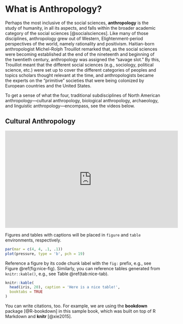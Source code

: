 # What is Anthropology? {#whatsanth}

Perhaps the most inclusive of the social sciences, **anthropology** is the study of humanity, in all its aspects, and falls within the broader academic category of the social sciences [@socialsciences]. Like many of those disciplines, anthropology grew out of Western, Elightenment-period perspectives of the world, namely rationality and positivism. Haitian-born anthropologist Michel-Rolph Trouillot remarked that, as the social sciences were becoming established at the end of the nineteenth and beginning of the twentieth century, anthropology was assigned the "savage slot." By this, Trouillot meant that the different social sciences (e.g., sociology, political science, etc.) were set up to cover the different categories of peoples and topics scholars thought relevant at the time, and anthropologists became the experts on the "primitive" societies that were being colonized by European countries and the United States.

To get a sense of what the four, traditional subdisciplines of North American anthropology---cultural anthropology, biological anthropology, archaeology, and linguistic anthropology---encompass, see the videos below.

## Cultural Anthropology

<CENTER>
<iframe width="560" height="315" src="https://www.youtube.com/embed/2IZb3t5mbX8?rel=0" frameborder="0" allowfullscreen></iframe>
</CENTER>

Figures and tables with captions will be placed in `figure` and `table` environments, respectively.

```r
par(mar = c(4, 4, .1, .1))
plot(pressure, type = 'b', pch = 19)
```

Reference a figure by its code chunk label with the `fig:` prefix, e.g., see Figure \@ref(fig:nice-fig). Similarly, you can reference tables generated from `knitr::kable()`, e.g., see Table \@ref(tab:nice-tab).

```r
knitr::kable(
  head(iris, 20), caption = 'Here is a nice table!',
  booktabs = TRUE
)
```

You can write citations, too. For example, we are using the **bookdown** package [@R-bookdown] in this sample book, which was built on top of R Markdown and **knitr** [@xie2015].
